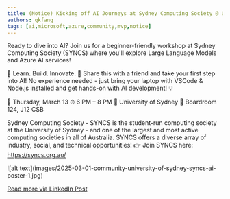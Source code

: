 ```yaml
---
title: (Notice) Kicking off AI Journeys at Sydney Computing Society @ Uni of Sydney
authors: qkfang
tags: [ai,microsoft,azure,community,mvp,notice]
---
```




Ready to dive into AI? Join us for a beginner-friendly workshop at Sydney Computing Society (SYNCS) where you'll explore Large Language Models and Azure AI services! 

🔎 Learn. Build. Innovate. 📢 Share this with a friend and take your first step into AI! No experience needed - just bring your laptop with VSCode & Node.js installed and get hands-on with AI development! 💡

📅 Thursday, March 13
⏰ 6 PM – 8 PM
📍 University of Sydney
📍 Boardroom 124, J12 CSB

Sydney Computing Society - SYNCS is the student-run computing society at the University of Sydney - and one of the largest and most active computing societies in all of Australia. SYNCS offers a diverse array of industry, social, and technical opportunities! 👉 Join SYNCS here: https://syncs.org.au/

<div className="img-grid">
  <div className="img-item">
    ![alt text](images/2025-03-01-community-university-of-sydney-syncs-ai-poster-1.jpg)
  </div>
</div>

<a href="https://www.linkedin.com/posts/qkfang_syncs-azure-vscode-activity-7304799913463230464-PFv8" target="_blank">Read more via LinkedIn Post</a>
